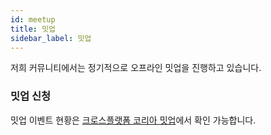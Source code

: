 ```yaml
---
id: meetup
title: 밋업
sidebar_label: 밋업
---
```



<AdFitMobileBanner
  unit="DAN-YpcHf9p49U5ykXi8"
  className="adfit-top-mobile"
/>

저희 커뮤니티에서는 정기적으로 오프라인 밋업을 진행하고 있습니다.

### 밋업 신청

밋업 이벤트 현황은 [크로스플랫폼 코리아 밋업](https://www.meetup.com/crossplatformkorea)에서 확인 가능합니다.

